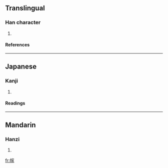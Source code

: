 ==Translingual==
===Han character===
{{Han char|rn=50|rad=巾|as=10|sn=13|four=4323<sub>2</sub>|canj=中月十一人 (LBJMO)}}
# {{defn|Han|sort=巾10}}
====References====
{{Han ref|kx=0335.060|dkj=09026|dj=0642.070|hdz=10751.020|uh=5E4F|ud=24143|bh=DD58|bd=56664}}
----
==Japanese==
===Kanji===
{{ja-kanji|grade=|rs=巾10}}
# {{defn|Japanese}} 
====Readings====
{{ja-readings|on=[[か]] (ka), [[け]] (ke)|kun=}}
----
==Mandarin==
===Hanzi===
{{cmn-hanzi|pin=[[jiā]] ([[jia1]])|wg=chia<sup>1</sup>}}
# {{defn|Mandarin}}

[[fr:幏]]